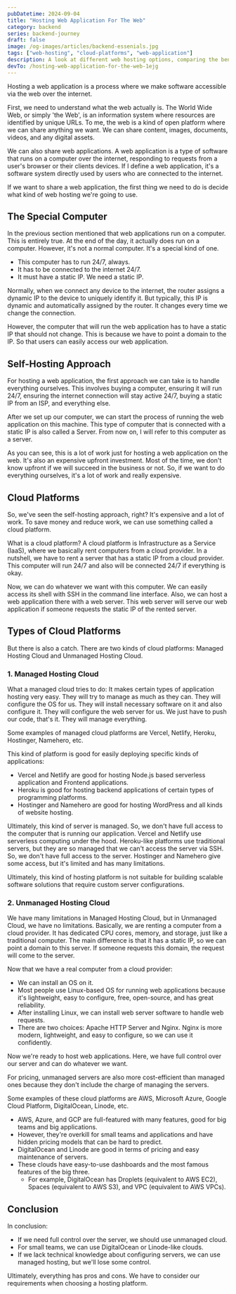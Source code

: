 ```yaml
---
pubDatetime: 2024-09-04
title: "Hosting Web Application For The Web"
category: backend
series: backend-journey
draft: false
image: /og-images/articles/backend-essenials.jpg
tags: ["web-hosting", "cloud-platforms", "web-application"]
description: A look at different web hosting options, comparing the benefits and drawbacks of self-hosting, managed, and unmanaged cloud platforms.
devTo: /hosting-web-application-for-the-web-1ejg
---
```


Hosting a web application is a process where we make software accessible via the web over the internet.

First, we need to understand what the web actually is.
The World Wide Web, or simply 'the Web', is an information system where resources are identified by unique URLs.
To me, the web is a kind of open platform where we can share anything we want.
We can share content, images, documents, videos, and any digital assets.

We can also share web applications.
A web application is a type of software that runs on a computer over the internet,
responding to requests from a user's browser or their clients devices.
If I define a web application, it's a software system directly used by users who are connected to the internet.

If we want to share a web application, the first thing we need to do is decide what kind of web hosting we're going to use.

## The Special Computer

In the previous section mentioned that web applications run on a computer.
This is entirely true.
At the end of the day, it actually does run on a computer.
However, it's not a normal computer. It's a special kind of one.

- This computer has to run 24/7, always.
- It has to be connected to the internet 24/7.
- It must have a static IP. We need a static IP.

Normally, when we connect any device to the internet, the router assigns a dynamic IP to the device to uniquely identify it.
But typically, this IP is dynamic and automatically assigned by the router.
It changes every time we change the connection.

However, the computer that will run the web application has to have a static IP that should not change.
This is because we have to point a domain to the IP. So that users can easily access our web application.

## Self-Hosting Approach

For hosting a web application, the first approach we can take is to handle everything ourselves.
This involves buying a computer, ensuring it will run 24/7, ensuring the internet connection will stay active 24/7, buying a static IP from an ISP, and everything else.

After we set up our computer, we can start the process of running the web application on this machine.
This type of computer that is connected with a static IP is also called a Server.
From now on, I will refer to this computer as a server.

As you can see, this is a lot of work just for hosting a web application on the web.
It's also an expensive upfront investment.
Most of the time, we don't know upfront if we will succeed in the business or not.
So, if we want to do everything ourselves, it's a lot of work and really expensive.

## Cloud Platforms

So, we've seen the self-hosting approach, right?
It's expensive and a lot of work.
To save money and reduce work, we can use something called a cloud platform.

What is a cloud platform? A cloud platform is Infrastructure as a Service (IaaS),
where we basically rent computers from a cloud provider.
In a nutshell, we have to rent a server that has a static IP from a cloud provider.
This computer will run 24/7 and also will be connected 24/7 if everything is okay.

Now, we can do whatever we want with this computer.
We can easily access its shell with SSH in the command line interface.
Also, we can host a web application there with a web server.
This web server will serve our web application if someone requests the static IP of the rented server.

## Types of Cloud Platforms

But there is also a catch. There are two kinds of cloud platforms:
Managed Hosting Cloud and Unmanaged Hosting Cloud.

### 1. Managed Hosting Cloud

What a managed cloud tries to do:
It makes certain types of application hosting very easy.
They will try to manage as much as they can.
They will configure the OS for us.
They will install necessary software on it and also configure it.
They will configure the web server for us.
We just have to push our code, that's it.
They will manage everything.

Some examples of managed cloud platforms are Vercel, Netlify, Heroku, Hostinger, Namehero, etc.

This kind of platform is good for easily deploying specific kinds of applications:

- Vercel and Netlify are good for hosting Node.js based serverless application and Frontend applications.
- Heroku is good for hosting backend applications of certain types of programming platforms.
- Hostinger and Namehero are good for hosting WordPress and all kinds of website hosting.

Ultimately, this kind of server is managed.
So, we don't have full access to the computer that is running our application.
Vercel and Netlify use serverless computing under the hood.
Heroku-like platforms use traditional servers, but they are so managed that we can't access the server via SSH.
So, we don't have full access to the server.
Hostinger and Namehero give some access, but it's limited and has many limitations.

Ultimately, this kind of hosting platform is not suitable for building scalable software solutions that require custom server configurations.

### 2. Unmanaged Hosting Cloud

We have many limitations in Managed Hosting Cloud, but in Unmanaged Cloud, we have no limitations.
Basically, we are renting a computer from a cloud provider.
It has dedicated CPU cores, memory, and storage, just like a traditional computer.
The main difference is that it has a static IP, so we can point a domain to this server.
If someone requests this domain, the request will come to the server.

Now that we have a real computer from a cloud provider:

- We can install an OS on it.
- Most people use Linux-based OS for running web applications because it's lightweight, easy to configure, free, open-source, and has great reliability.
- After installing Linux, we can install web server software to handle web requests.
- There are two choices: Apache HTTP Server and Nginx. Nginx is more modern, lightweight, and easy to configure, so we can use it confidently.

Now we're ready to host web applications. Here, we have full control over our server and can do whatever we want.

For pricing, unmanaged servers are also more cost-efficient than managed ones because they don't include the charge of managing the servers.

Some examples of these cloud platforms are AWS, Microsoft Azure, Google Cloud Platform, DigitalOcean, Linode, etc.

- AWS, Azure, and GCP are full-featured with many features, good for big teams and big applications.
- However, they're overkill for small teams and applications and have hidden pricing models that can be hard to predict.
- DigitalOcean and Linode are good in terms of pricing and easy maintenance of servers.
- These clouds have easy-to-use dashboards and the most famous features of the big three.
    - For example, DigitalOcean has Droplets (equivalent to AWS EC2), Spaces (equivalent to AWS S3), and VPC (equivalent to AWS VPCs).

## Conclusion

In conclusion:

- If we need full control over the server, we should use unmanaged cloud.
- For small teams, we can use DigitalOcean or Linode-like clouds.
- If we lack technical knowledge about configuring servers, we can use managed hosting, but we'll lose some control.

Ultimately, everything has pros and cons. We have to consider our requirements when choosing a hosting platform.
